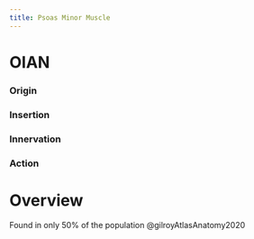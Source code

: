 ```yaml
---
title: Psoas Minor Muscle
---
```


# OIAN

:::{layout-ncol="4"}

### Origin

### Insertion


### Innervation


### Action

:::

# Overview

Found in only 50% of the population @gilroyAtlasAnatomy2020 